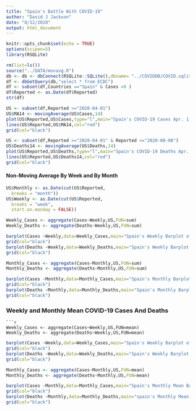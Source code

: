 ---
title: "Spain's Battle With COVID-19"
author: "David J Jackson"
date: "8/12/2020"
output: html_document
---

```{r setup, include=FALSE,message=FALSE}
knitr::opts_chunk$set(echo = TRUE)
options(scipen=5)
library(RSQLite)
```
```{r}
rm(list=ls())
source("../DATA/movavg.R")
db <- db <- dbConnect(RSQLite::SQLite(),dbname= "../COVIDDB/COVID.sqlite3")
df <- dbGetQuery(db,"select * from ECDC")
df <- subset(df,Countries =="Spain" & Cases >0 )
df$Reported <- as.Date(df$Reported)
str(df)

```
```{r}
US <- subset(df,Reported >="2020-04-01")
US$MA14 <- movingAverage(US$Cases,14)
plot(US$Reported,US$Cases,type="l",main="Spain's COVID-19 Cases Apr. 1,2020 - Aug. 12, 2020")
lines(US$Reported,US$MA14,col="red")
grid(col="black")
```
```{r}
US <- subset(df,Reported >="2020-04-01" & Reported <="2020-08-08")
US$Deaths14 <- movingAverage(US$Deaths,14)
plot(US$Reported,US$Deaths,type="l",main="Spain's COVID-19 Deaths Apr. 1,2020 - Aug. 12, 2020")
lines(US$Reported,US$Deaths14,col="red")
grid(col="black")
```

#### Non-Moving Average By Week and By Month

```{r}
US$Monthly <- as.Date(cut(US$Reported,
  breaks = "month"))
US$Weekly <- as.Date(cut(US$Reported,
  breaks = "week",
  start.on.monday = FALSE))

```
```{r}
Weekly_Cases <- aggregate(Cases~Weekly,US,FUN=sum)
Weekly_Deaths <- aggregate(Deaths~Weekly,US,FUN=sum)

```
```{r}
barplot(Cases ~Weekly,data=Weekly_Cases,main="Spain's Weekly Barplot of Cases")
grid(col="black")
barplot(Deaths ~Weekly,data=Weekly_Deaths,main="Spain's Weekly Barplot of Deaths")
grid(col="black")
```
```{r}

Monthly_Cases <- aggregate(Cases~Monthly,US,FUN=sum)
Monthly_Deaths <- aggregate(Deaths~Monthly,US,FUN=sum)
```
```{r}
barplot(Cases ~Monthly,data=Monthly_Cases,main="Spain's Monthly Barplot of Total Cases")
grid(col="black")
barplot(Deaths ~Monthly,data=Monthly_Deaths,main="Spain's Monthly Barplot of Total Deaths")
grid(col="black")
```

### Weekly and Monthly Mean COVID-19 Cases And Deaths

```
```{r}
Weekly_Cases <- aggregate(Cases~Weekly,US,FUN=mean)
Weekly_Deaths <- aggregate(Deaths~Weekly,US,FUN=mean)

```
```{r}
barplot(Cases ~Weekly,data=Weekly_Cases,main="Spain's Weekly Barplot of Mean Cases")
grid(col="black")
barplot(Deaths ~Weekly,data=Weekly_Deaths,main="Spain's Weekly Barplot of Mean Deaths")
grid(col="black")
```
```{r}

Monthly_Cases <- aggregate(Cases~Monthly,US,FUN=mean)
Monthly_Deaths <- aggregate(Deaths~Monthly,US,FUN=mean)
```
```{r}
barplot(Cases ~Monthly,data=Monthly_Cases,main="Spain's Monthly Mean Barplot of Cases")
grid(col="black")
barplot(Deaths ~Monthly,data=Monthly_Deaths,main="spain's Monthly Mean Barplot of Deaths")
grid(col="black")
```
